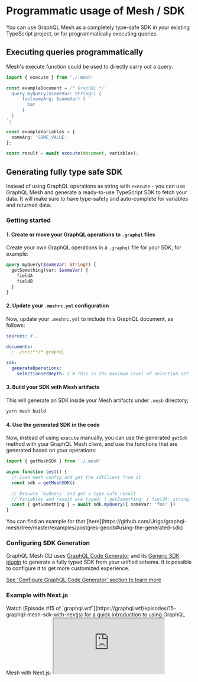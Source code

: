 
# Programmatic usage of Mesh / SDK

You can use GraphQL Mesh as a completely type-safe SDK in your existing TypeScript project, or for programmatically executing queries.

## Executing queries programmatically

Mesh's execute function could be used to directly carry out a query:

```ts
import { execute } from './.mesh'

const exampleDocument = /* GraphQL */`
  query myQuery($someVar: String!) {
      foo(someArg: $someVar) {
        bar
      }
  }
`;

const exampleVariables = {
  someArg: 'SOME_VALUE'
};

const result = await execute(document, variables);
```

## Generating fully type safe SDK

Instead of using GraphQL operations as string with `execute` - you can use GraphQL Mesh and generate a ready-to-use TypeScript SDK to fetch your data. It will make sure to have type-safety and auto-complete for variables and returned data.

### Getting started

#### 1. Create or move your GraphQL operations to `.graphql` files

Create your own GraphQL operations in a `.graphql` file for your SDK, for example:

```graphql
query myQuery($someVar: String!) {
  getSomething(var: $someVar) {
    fieldA
    fieldB
  }
}
```

#### 2. Update your `.meshrc.yml` configuration

Now, update your `.meshrc.yml` to include this GraphQL document, as follows:

```yaml filename=".meshrc.yml"
sources: # …

documents:
  - ./src/**/*.graphql

sdk:
  generateOperations:
    selectionSetDepth: 2 # This is the maximum level of selection set
```

#### 3. Build your SDK with Mesh artifacts

This will generate an SDK inside your Mesh artifacts under `.mesh` directory;

```sh
yarn mesh build
```

#### 4. Use the generated SDK in the code

Now, instead of using `execute` manually, you can use the generated `getSdk` method with your GraphQL Mesh client, and use the functions that are generated based on your operations:

```ts
import { getMeshSDK } from './.mesh'

async function test() {
  // Load mesh config and get the sdkClient from it
  const sdk = getMeshSDK()

  // Execute `myQuery` and get a type-safe result
  // Variables and result are typed: { getSomething: { fieldA: string, fieldB: number }, errors?: GraphQLError[] }
  const { getSomething } = await sdk.myQuery({ someVar: 'foo' })
}
```

<Callout>
  You can find an example for that
  [here](https://github.com/Urigo/graphql-mesh/tree/master/examples/postgres-geodb#using-the-generated-sdk)
</Callout>

### Configuring SDK Generation

GraphQL Mesh CLI uses [GraphQL Code Generator](https://graphql-code-generator.com) and its [Generic SDK plugin](https://graphql-code-generator.com/plugins/typescript-generic-sdk) to generate a fully typed SDK from your unified schema. It is possible to configure it to get more customized experience.

[See 'Configure GraphQL Code Generator' section to learn more](/docs/guides/graphql-code-generator)

### Example with Next.js

<Callout>
  Watch [Episode #15 of `graphql.wtf`](https://graphql.wtf/episodes/15-graphql-mesh-sdk-with-nextjs) for a quick
  introduction to using GraphQL Mesh with Next.js:
</Callout>

<iframe
  className="w-full mt-6 h-[400px]"
  src="https://www.youtube.com/embed/XkzppOTs7ZU"
  title="YouTube video player"
  allow="accelerometer; autoplay; clipboard-write; encrypted-media; gyroscope; picture-in-picture"
  allowFullScreen
/>
